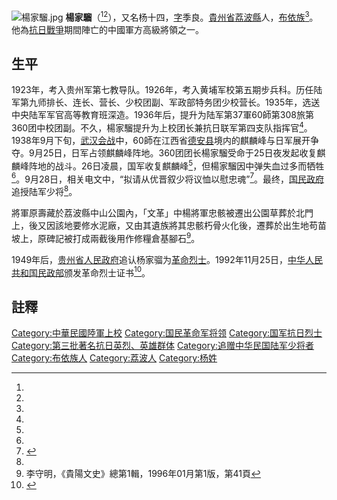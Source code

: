 [[File:楊家騮.jpg|thumb]]
'''楊家騮'''（{{bd|1904年|9月25日|1938年|9月26日|}}<ref name=a1/><ref name=aa1/>{{Rp|91}}），又名杨十四，[[表字|字]]季良。[[貴州省|貴州省]][[荔波縣|荔波縣]]人，[[布依族|布依族]]<ref name=aa1/>{{Rp|90}}。他為[[抗日戰爭|抗日戰爭]]期間陣亡的中國軍方高級將領之一。

== 生平 ==

1923年，考入贵州军第七教导队。1926年，考入黄埔军校第五期步兵科。历任陆军第九师排长、连长、营长、少校团副、军政部特务团少校营长。1935年，选送中央陆军军官高等教育班深造。1936年后，提升为陆军第37軍60師第308旅第360团中校团副。不久，楊家騮提升为上校团长兼抗日联军第四支队指挥官<ref name=aa1/>{{Rp|90}}。1938年9月下旬，[[武汉会战|武汉会战]]中，60師在江西省[[德安县|德安县]]境内的麒麟峰与日军展开争夺。9月25日，日军占领麒麟峰阵地。360团团长楊家騮受命于25日夜发起收复麒麟峰阵地的战斗。26日凌晨，国军收复麒麟峰<ref name=a1/>，但楊家騮因中弹失血过多而牺牲<ref name=aa1/>{{Rp|91}}。9月28日，相关电文中，“拟请从优晋叙少将议恤以慰忠魂”<ref name="a1">{{Cite web |url=http://history.ifeng.com/c/7qz3jmubEee |title=一个小山头，却成了尸山血海修罗场一般的战场：麒麟峰之战 |accessdate=2021-06-06 |author=记者：卢欣 |date=2020-01-04 |work=责任编辑：马钟鸰 PN018 |publisher=凤凰网 |language=Zh-hans |archive-date=2021-06-06 |archive-url=https://web.archive.org/web/20210606090552/https://history.ifeng.com/c/7qz3jmubEee |dead-url=no }}</ref>。最终，[[国民政府|国民政府]]追授陆军少将<ref name=aa1/>{{Rp|91}}。

將軍原壽藏於荔波縣中山公園內，「文革」中楊將軍忠骸被遷出公園草葬於北門上，後又因該地要修水泥廠，又由其遺族將其忠骸朽骨火化後，遷葬於出生地苟苗坡上，原碑記被打成兩截後用作修糧倉基腳石<ref>李守明，《貴陽文史》總第1輯，1996年01月第1版，第41頁</ref>。

1949年后，[[贵州省人民政府|贵州省人民政府]]追认杨家骝为[[革命烈士|革命烈士]]。1992年11月25日，[[中华人民共和国民政部|中华人民共和国民政部]]颁发革命烈士证书<ref name="aa1">{{Cite journal
|last =
|first =
|author =蒙育民
|coauthors =
|date =2005
|year =
|month =
|title =《追记贵州籍抗日阵亡将领杨家骝、刘眉生将军》
|journal =贵州文史丛刊
|volume =
|issue =2005年4期
|pages =90—92
|publisher =贵州省文史研究馆
|location =贵州省贵阳市
|issn =1000-8705
|pmid =
|doi =
|bibcode =
|oclc =
|id =
|url =https://www.cnki.com.cn/Article/CJFDTotal-GZWS200504023.htm
|language =Zh-hans
|access-date =2021-06-06
|archive-date =2021-06-06
|archive-url =https://web.archive.org/web/20210606211923/https://www.cnki.com.cn/Article/CJFDTotal-GZWS200504023.htm
|dead-url =no
}}</ref>{{Rp|91}}。

==註釋==
{{reflist}}

[[Category:中華民國陸軍上校|Category:中華民國陸軍上校]]
[[Category:国民革命军将领|Category:国民革命军将领]]
[[Category:国军抗日烈士|Category:国军抗日烈士]]
[[Category:第三批著名抗日英烈、英雄群体|Category:第三批著名抗日英烈、英雄群体]]
[[Category:追赠中华民国陆军少将者|Category:追赠中华民国陆军少将者]]
[[Category:布依族人|Category:布依族人]]
[[Category:荔波人|Category:荔波人]]
[[Category:杨姓|Category:杨姓]]
